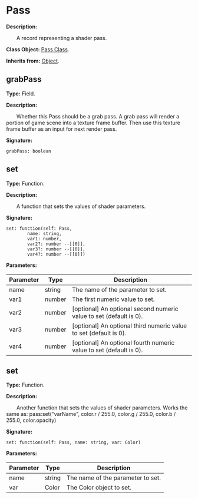 
# Pass

**Description:**

&emsp;&emsp;A record representing a shader pass.

**Class Object:** [Pass Class](/docs/api/Class%20Object/Pass).

**Inherits from:** [Object](/docs/api/Class/Object).

## grabPass

**Type:** Field.

**Description:**

&emsp;&emsp;Whether this Pass should be a grab pass.
A grab pass will render a portion of game scene into a texture frame buffer.
Then use this texture frame buffer as an input for next render pass.

**Signature:**
```tl
grabPass: boolean
```

## set

**Type:** Function.

**Description:**

&emsp;&emsp;A function that sets the values of shader parameters.

**Signature:**
```tl
set: function(self: Pass,
		name: string,
		var1: number,
		var2?: number --[[0]],
		var3?: number --[[0]],
		var4?: number --[[0]])
```

**Parameters:**

| Parameter | Type | Description |
| --- | --- | --- |
| name | string | The name of the parameter to set. |
| var1 | number | The first numeric value to set. |
| var2 | number | [optional] An optional second numeric value to set (default is 0). |
| var3 | number | [optional] An optional third numeric value to set (default is 0). |
| var4 | number | [optional] An optional fourth numeric value to set (default is 0). |

## set

**Type:** Function.

**Description:**

&emsp;&emsp;Another function that sets the values of shader parameters.
Works the same as:
pass:set("varName", color.r / 255.0, color.g / 255.0, color.b / 255.0, color.opacity)

**Signature:**
```tl
set: function(self: Pass, name: string, var: Color)
```

**Parameters:**

| Parameter | Type | Description |
| --- | --- | --- |
| name | string | The name of the parameter to set. |
| var | Color | The Color object to set. |